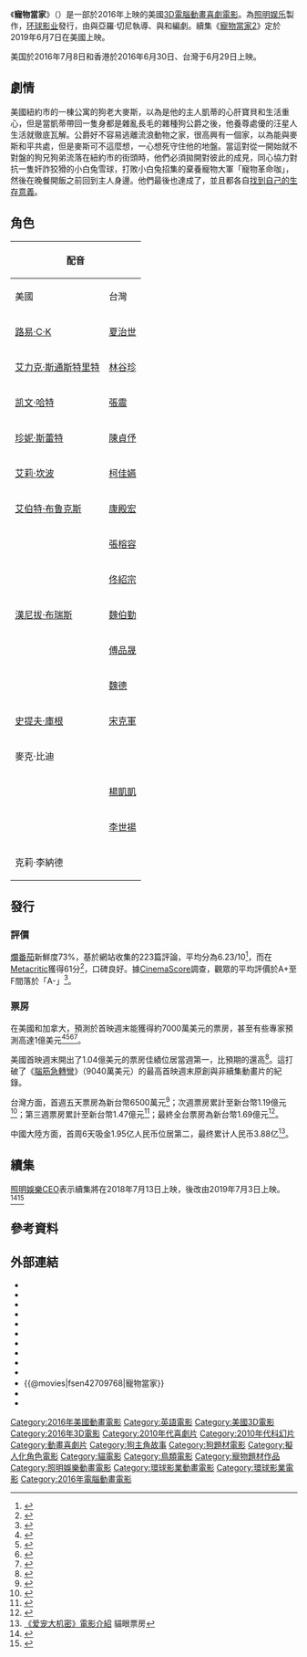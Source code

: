 {{noteTA
|G1=Movie
|G2=Show
|T=zh-cn:爱宠大机密;zh-hk:Pet Pet當家;zh-tw:寵物當家 (電影);zh-sg:宠物当家 (电影);
|1=zh-cn:麦克;zh-tw:麥斯;zh-hk:阿麥;
|2=zh-cn:杜老大;zh-tw:公爵;zh-hk:大嚿;
|3=zh-cn:大毛;zh-tw:小莫;zh-hk:笨伯;
|4=zh-cn:冰冰;zh-tw:克蘿伊;zh-hk:欣宜;
|5=zh-cn:啾啾;zh-tw:小潔;zh-hk:寶珠;
|6=zh-tw:凱蒂;zh-hk:凱迪;
|7=zh-cn:小白;zh-tw:雪球;zh-hk:毛毛;
|8=zh-cn:老头;zh-tw:老巴;zh-hk:Uncle;
|9=zh-tw:巴弟;zh-hk:Buddy;
|10=zh-cn:提比略;zh-tw:飛鷹;zh-hk:大巴;
|11=zh-tw:饅頭;zh-hk:囉豬;
|12=zh-tw:紋仔;zh-hk:紋身哥;
}}
{{Infobox Film
| name                  = 寵物當家
| original_name         = {{lang|en|''The Secret Life of Pets''}}
| image                 = The Secret Life of Pets poster.jpg
| caption               = 電影海報
| image_size            = 
| director              = {{link-en|克里斯·雷納德|Chris_Renaud_(animator)}}<br>亞羅·切尼
| producer              = {{link-en|克里斯·梅勒丹德利|Chris Meledandri}}<br>珍娜·海莉
| screenplay            = {{link-en|布萊恩·林奇|Brian Lynch (writer)}}<br>{{link-en|辛柯·保羅|Cinco Paul}}<br>{{link-en|肯·多利歐|Ken Daurio}}
| starring              = [[路易·C·K|路易·C·K]]<br>[[艾力克·斯通斯特里特|艾力克·斯通斯特里特]]<br>[[凱文·哈特|凱文·哈特]]<br>[[史提夫·庫根|史提夫·庫根]]<br>[[艾莉·坎波|艾莉·坎波]]<br>{{link-en|鮑比·莫伊尼漢|Bobby Moynihan}}<br>{{link-en|雷克·貝爾|Lake Bell}}<br>{{link-en|達納·卡維|Dana Carvey}}<br>[[漢尼拔·布瑞斯|漢尼拔·布瑞斯]]<br>[[珍妮·史雷|珍妮·史雷]]<br>[[艾伯特·布鲁克斯|艾伯特·布鲁克斯]]
| music                 = [[亚历山大·德斯普拉|亞歷山大·戴斯培]]
| cinematography        = 
| editing               = Ken Schretzmann
| studio                = [[照明娱乐|照明娱乐]]
| distributor           = [[环球影业|环球影业]]<br>[[中影股份|中影股份]]
| released              = {{film date|2016|6|29|臺灣|2016|6|30|香港|2016|7|8|美國|2016|8|2|中國大陸|2016|9|1|新加坡}}
| runtime               = 87分鐘
| country               = {{美國電影產地}}
| language              = [[英语|英语]]
| budget                = 7500萬美元
| gross                 = 8.75億美元
| preceded_by           = 
| followed_by           = 《[[寵物當家2|寵物當家2]]》
| cn_name               = 爱宠大机密
| tw_name               = 寵物當家
| hk_name               = Pet Pet當家
| sg_name               = 宠物当家
}}

《'''寵物當家'''》（{{lang-en|''The Secret Life of Pets''}}）是一部於2016年上映的美國[[三維電影|3D]][[计算机动画|電腦動畫]][[喜劇電影|喜劇電影]]。為[[照明娱乐|照明娱乐]]製作，[[环球影业|环球影业]]發行，由{{link-en|克里斯·雷納德|Chris_Renaud_(animator)}}與亞羅·切尼執導、{{link-en|布萊恩·林奇|Brian Lynch (writer)}}與{{link-en|辛柯·保羅|Cinco Paul}}和{{link-en|肯·多利歐|Ken Daurio}}編劇。續集《[[寵物當家2|寵物當家2]]》定於2019年6月7日在美國上映。

美国於2016年7月8日和香港於2016年6月30日、台灣于6月29日上映。

==劇情==
美國紐約市的一棟公寓的狗老大麥斯，以為是他的主人凱蒂的心肝寶貝和生活重心，但是當凱蒂帶回一隻身都是雜亂長毛的雜種狗公爵之後，他養尊處優的汪星人生活就徹底瓦解。公爵好不容易逃離流浪動物之家，很高興有一個家，以為能與麥斯和平共處，但是麥斯可不這麼想，一心想死守住他的地盤。當這對從一開始就不對盤的狗兄狗弟流落在紐約市的街頭時，他們必須拋開對彼此的成見，同心協力對抗一隻奸詐狡猾的小白兔雪球，打敗小白兔招集的棄養寵物大軍「寵物革命咖」，然後在晚餐開飯之前回到主人身邊。他們最後也達成了，並且都各自[[寵物當家2|找到自己的生存意義]]。

==角色==
{| class="wikitable"
!colspan=4|配音
!rowspan=2|角色
|-
!美國
!台灣
!香港
!大陸
|-
|[[路易·C·K|路易·C·K]]
|[[夏治世|夏治世]]
|[[張智霖|張智霖]]
|[[何炅|何炅]]
|麥斯（Max），[[傑克羅素㹴|傑克羅素㹴]]
|-
|[[艾力克·斯通斯特里特|艾力克·斯通斯特里特]]
|[[林谷珍|林谷珍]]
|[[葉振聲|葉振聲]]
|[[冯盛|冯盛]]
|公爵（Duke），[[纽芬兰犬|纽芬兰犬]]
|-
|[[凯文·哈特|凯文·哈特]]
|[[張震_(演員)|張震]]
|[[穆易|穆易]]
|[[陈佩斯|陈佩斯]]
|雪球（Snowball），[[兔|兔]]
|-
|[[珍妮·斯蕾特|珍妮·斯蕾特]]
|[[陳貞伃|陳貞伃]]
|[[何璐怡|何璐怡]]
|[[马晓骥|马晓骥]]
|小潔（Gidget），[[博美犬|白博美犬]]
|-
|[[艾莉·坎波|艾莉·坎波]]
|[[柯佳嬿|柯佳嬿]]
|[[麥智鈞|麥智鈞]]
|
|凱蒂（Katie），[[人類|人類]]
|-
|[[艾伯特·布鲁克斯|艾伯特·布鲁克斯]]
|[[康殿宏|康殿宏]]
|[[李家輝|李家輝]]
|[[陆建艺|陆建艺]]
|飛鷹（Tiberius），[[红尾鵟|红尾鵟]]
|-
|{{link-en|蕾可·貝爾|Lake_Bell}}
|[[張榕容|張榕容]]
|[[郭碧珍|郭碧珍]]
|[[黎筱濛|黎筱濛]]
|克蘿伊（Chloe），[[俄羅斯藍貓|俄羅斯藍貓]]
|-
|{{link-en|達納·卡維|Dana Carvey}}
|[[佟紹宗|佟紹宗]]
|[[龍天生|龍天生]]
|[[茅菁|茅菁]]
|老巴（Pops），[[巴吉度獵犬|巴吉度獵犬]]
|-
|[[漢尼拔·布瑞斯|漢尼拔·布瑞斯]]
|[[魏伯勤|魏伯勤]]
|[[陳振聲_(配音員)|陳振聲]]
|[[叶保华|叶保华]]
|巴弟（Buddy），[[腊肠犬|腊肠犬]]
|-
|{{link-en|鮑比·莫伊尼漢|Bobby_Moynihan}}
|[[傅品晟|傅品晟]]
|[[邱萬城|邱萬城]]
|[[张遥函|张遥函]]
|小莫（Mel），[[巴哥犬|巴哥犬]]
|-
|{{link-en|克里斯·李納德|Chris_Renaud_(animator)}}
|[[魏德|魏德]]
|
|
|饅頭（Norman），[[豚鼠|豚鼠]]
|-
|[[史提夫·庫根|史提夫·庫根]]
|[[宋克軍|宋克軍]]
|[[張振聲|張振聲]]
|[[高增志|高增志]]
|歐仔（Ozone），[[斯芬克斯貓|斯芬克斯貓]]
|-
|麥克·比迪
|
|
|[[余泳|余泳]]
|紋仔（Tattoo），[[豬|豬]]
|-
|{{link-en|Sandra Echeverría|Sandra Echeverría}}
|[[楊凱凱|楊凱凱]]
|
|
|瑪麗亞（Maria）人類，電影演員
|-
|{{link-en|傑米·卡米爾|Jaime_Camil}}
|[[李世揚|李世揚]]
|
|
|佛納德（Fernando），人類，電影演員
|-
|克莉·李納德
|
|
|
|莫莉（Molly）
|}

== 發行 ==
=== 評價 ===
[[爛番茄|爛番茄]]新鮮度73%，基於網站收集的223篇評論，平均分為6.23/10<ref>{{cite web |url=https://www.rottentomatoes.com/m/the_secret_life_of_pets |title=''The Secret Life of Pets'' (2016) |website=[[Rotten_Tomatoes|Rotten Tomatoes]] |accessdate=2016-11-12 |archive-url=https://web.archive.org/web/20161112195217/https://www.rottentomatoes.com/m/the_secret_life_of_pets |archive-date=2016-11-12 |dead-url=no }}</ref>，而在[[Metacritic|Metacritic]]獲得61分<ref name="Meta">{{cite web |url=http://www.metacritic.com/movie/the-secret-life-of-pets |title=The Secret Life of Pets reviews |website=[[Metacritic|Metacritic]] |accessdate=2016-07-15 |archive-url=https://web.archive.org/web/20160716010529/http://www.metacritic.com/movie/the-secret-life-of-pets |archive-date=2016-07-16 |dead-url=no }}</ref>，口碑良好。據[[CinemaScore|CinemaScore]]調查，觀眾的平均評價於A+至F間落於「A-」<ref name="CinemaScore">{{cite web |url=https://m.cinemascore.com |title=CinemaScore |work=cinemascore.com |accessdate=2016-09-15 |archive-url=https://web.archive.org/web/20150217211441/https://m.cinemascore.com/ |archive-date=2015-02-17 |dead-url=no }}</ref>。

=== 票房 ===
在美國和加拿大，預測於首映週末能獲得約7000萬美元的票房，甚至有些專家預測高達1億美元<ref name="DEADproj">{{cite web|url=http://deadline.com/2016/07/star-trek-beyond-box-office-projection-ghostbusters-secret-life-of-pets-1201782223/|title=‘Star Trek Beyond’ Could Hit $60M Opening, According To Some Early Projections|author=Anthony D'Alessandro|work=''[[Deadline.com|Deadline.com]]''|date=2016-07-01|accessdate=2016-07-02|archive-url=https://web.archive.org/web/20160702143748/https://deadline.com/2016/07/star-trek-beyond-box-office-projection-ghostbusters-secret-life-of-pets-1201782223/|archive-date=2016-07-02|dead-url=no}}</ref><ref>{{cite web|url=http://deadline.com/2016/07/the-secret-life-of-pets-mike-and-dave-need-wedding-dates-box-office-preview-1201782755/|title=‘The Secret Life Of Pets’ To Give ‘Dory’ The Hook; ‘Mike And Dave’ Targets Millennials – Box Office Preview|author=Anita Busch|work=''[[Deadline.com|Deadline.com]]''|date=2016-07-05|accessdate=2016-07-06|archive-url=https://web.archive.org/web/20160706153433/http://deadline.com/2016/07/the-secret-life-of-pets-mike-and-dave-need-wedding-dates-box-office-preview-1201782755/|archive-date=2016-07-06|dead-url=no}}</ref><ref>{{cite web|url=http://variety.com/2016/film/news/box-office-secret-life-pets-dory-mike-and-dave-1201808792/|title=‘Secret Life of Pets’ to Fetch Strong Debut at U.S. Box Office|author=Dave McNarry|work=[[Variety_(magazine)|Variety]]|date=2016-07-05|accessdate=2016-07-06|archive-url=https://web.archive.org/web/20160707013934/http://variety.com/2016/film/news/box-office-secret-life-pets-dory-mike-and-dave-1201808792/|archive-date=2016-07-07|dead-url=no}}</ref><ref>{{cite web|url=http://www.hollywoodreporter.com/news/box-office-preview-secret-life-908745|title=Box-Office Preview: 'Secret Life of Pets' to Bite Off $70M-Plus Debut|author=Pamela McClintock|work=[[The_Hollywood_Reporter|The Hollywood Reporter]]|date=2016-07-06|accessdate=2016-07-07|archive-url=https://web.archive.org/web/20160707151225/http://www.hollywoodreporter.com/news/box-office-preview-secret-life-908745|archive-date=2016-07-07|dead-url=no}}</ref>。

美國首映週末開出了1.04億美元的票房佳績位居當週第一，比預期的還高<ref>{{cite web|url=http://www.ew.com/article/2016/07/10/weekend-box-office-secret-life-pets|title=Box office: Secret Life of Pets roars past $100 million|author=Joey Nolf1|work=[[Entertainment_Weekly|Entertainment Weekly]]|date=2016-07-10|accessdate=2016-07-11|archive-url=https://web.archive.org/web/20160711122258/http://www.ew.com/article/2016/07/10/weekend-box-office-secret-life-pets|archive-date=2016-07-11|dead-url=no}}</ref>。這打破了《[[腦筋急轉彎_(電影)|腦筋急轉彎]]》（9040萬美元）的最高首映週末原創與非續集動畫片的紀錄。

台灣方面，首週五天票房為新台幣6500萬元<ref>{{cite news |author1=張哲鳴 |title=強檔新片：周潤發入局《寒戰2》律師嘴激鬥城城梁家輝 |url=https://tw.appledaily.com/headline/daily/20160708/37299309 |work=[[蘋果日報_(台灣)|蘋果日報]] |date=2016-07-08 |access-date=2019-02-13 |archive-url=https://web.archive.org/web/20190216152733/https://tw.appledaily.com/headline/daily/20160708/37299309 |archive-date=2019-02-16 |dead-url=no }}</ref>；次週票房累計至新台幣1.19億元<ref>{{cite news |title=周末全台票房排行榜 |url=https://tw.appledaily.com/headline/daily/20160715/37308287 |work=[[蘋果日報_(台灣)|蘋果日報]] |date=2016-07-15 |access-date=2019-02-13 |archive-url=https://web.archive.org/web/20190216152733/https://tw.appledaily.com/headline/daily/20160715/37308287 |archive-date=2019-02-16 |dead-url=no }}</ref>；第三週票房累計至新台幣1.47億元<ref>{{cite news |author1=徐卉 |title=強檔新片：《樹大招風》中國被禁 任賢齊AK-47掃街劫金 |url=https://tw.appledaily.com/headline/daily/20160722/37317610 |work=[[蘋果日報_(台灣)|蘋果日報]] |date=2016-07-22 |access-date=2019-02-13 |archive-url=https://web.archive.org/web/20190912104145/https://tw.appledaily.com/headline/daily/20160722/37317610 |archive-date=2019-09-12 |dead-url=no }}</ref>；最終全台票房為新台幣1.69億元<ref>{{cite book |author1=陳斌全總編輯 |title=台灣電影年鑑.2017年 |date=2017-12 |publisher=國家電影中心 |location=臺北市 |isbn=978-986-91399-9-1 |pages=p.36-p.125 |edition=初版 |url=https://www.tfi.org.tw/Content/TFI/PublicInfo/中華民國電影年鑑民國106年.pdf |accessdate=2018-03-10 |archive-url=https://web.archive.org/web/20180612141504/https://www.tfi.org.tw/Content/TFI/PublicInfo/%E4%B8%AD%E8%8F%AF%E6%B0%91%E5%9C%8B%E9%9B%BB%E5%BD%B1%E5%B9%B4%E9%91%91%E6%B0%91%E5%9C%8B106%E5%B9%B4.pdf |archive-date=2018-06-12 |dead-url=yes }}</ref>。

中國大陸方面，首周6天吸金1.95亿人民币位居第二，最终累计人民币3.88亿<ref>[https://piaofang.maoyan.com/movie/338351 《爱宠大机密》電影介紹] {{Wayback|url=https://piaofang.maoyan.com/movie/338351 |date=20180130204404 }} 貓眼票房</ref>。

{{start box}}
{{succession prize box|《[[海底總動員2：多莉去哪兒？|海底總動員2：多莉去哪兒？]]》|《[[星際爭霸戰：浩瀚無垠|星際爭霸戰：浩瀚無垠]]》|{{Flagicon|USA}}[[2016年美國週末票房冠軍|2016年美國週末票房冠軍]]|第28周}}
{{succession prize box|《[[天煞地球反擊戰：復甦紀元|天煞地球反擊戰：復甦紀元]]》|《[[寒戰II|寒戰II]]》|{{Flagicon|HKG}}[[2016年香港一週票房冠軍|2016年香港一週票房冠軍]]|第26週}}
{{succession prize box|《[[ID4星際重生|ID4星際重生]]》|《[[寒戰II|寒戰II]]》|{{Flagicon|TWN}}[[2016年台灣週末票房冠軍|2016年台灣週末票房冠軍]]|第27周}}
{{succession prize box|《[[ID4星際重生|ID4星際重生]]》|《[[寒戰II|寒戰II]]》|{{Flagicon|TWN}}[[2016年台北週末票房冠軍|2016年台北週末票房冠軍]]|第27周}}
{{end box}}

== 續集 ==
{{main|寵物當家2}}
[[照明娛樂|照明娛樂]][[執行長|CEO]]{{link-en|克里斯·梅勒丹德利|Chris Meledandri}}表示續集將在2018年7月13日上映，後改由2019年7月3日上映。<ref>{{cite news|last1=CHITWOOD|first1=ADAM|title=‘The Secret Life of Pets 2’ Gets 2018 Release Date on Heels of Massive Box Office|url=http://collider.com/the-secret-life-of-pets-2-release-date-2018/|accessdate=2016-08-02|date=2016-08-02|archive-url=https://web.archive.org/web/20160803191556/http://collider.com/the-secret-life-of-pets-2-release-date-2018/|archive-date=2016-08-03|dead-url=no}}</ref><ref>{{cite news|last1=Kroll|first1=Justin|title=‘Sing 2’ Set for Christmas Day 2020 Release|url=http://variety.com/2017/film/news/sing-movie-sequel-christmas-2020-secret-life-of-pets-2-minions-2-1201970096/|accessdate=2017-01-26|work=Variety|date=2017-01-25|archive-url=https://web.archive.org/web/20170126194627/https://variety.com/2017/film/news/sing-movie-sequel-christmas-2020-secret-life-of-pets-2-minions-2-1201970096/|archive-date=2017-01-26|dead-url=no}}</ref>

== 參考資料 ==
{{Reflist|30em}}

== 外部連結 ==
*{{Official|http://www.thesecretlifeofpets.com/}}{{en}}
*{{Official|http://www.secretlifeofpets.tw/}}{{zh-tw}}
*{{imdb title|2709768|寵物當家}}
*{{Amg movie|593941|寵物當家}}
*{{rotten-tomatoes|the_secret_life_of_pets|寵物當家}}
*{{mojo title|illumination2015|寵物當家}}
*{{Tcmdb title|2030798|寵物當家}}
*{{metacritic film|the-secret-life-of-pets|寵物當家}}
*{{Yahoo-movie-hk title|29846|寵物當家}}
*{{yahoomovie id|5846|寵物當家}}
*{{@movies|fsen42709768|寵物當家}}
*{{Mtime|223848|寵物當家}}
*{{douban|title=寵物當家}}

{{照明娛樂}}
{{Portal bar|美國|電影|動漫}}
[[Category:2016年美國動畫電影|Category:2016年美國動畫電影]]
[[Category:英語電影|Category:英語電影]]
[[Category:美國3D電影|Category:美國3D電影]]
[[Category:2016年3D電影|Category:2016年3D電影]]
[[Category:2010年代喜劇片|Category:2010年代喜劇片]]
[[Category:2010年代科幻片|Category:2010年代科幻片]]
[[Category:動畫喜劇片|Category:動畫喜劇片]]
[[Category:狗主角故事|Category:狗主角故事]]
[[Category:狗題材電影|Category:狗題材電影]]
[[Category:擬人化角色電影|Category:擬人化角色電影]]
[[Category:貓電影|Category:貓電影]]
[[Category:鳥類電影|Category:鳥類電影]]
[[Category:寵物題材作品|Category:寵物題材作品]]
[[Category:照明娛樂動畫電影|Category:照明娛樂動畫電影]]
[[Category:環球影業動畫電影|Category:環球影業動畫電影]]
[[Category:環球影業電影|Category:環球影業電影]]
[[Category:2016年電腦動畫電影|Category:2016年電腦動畫電影]]